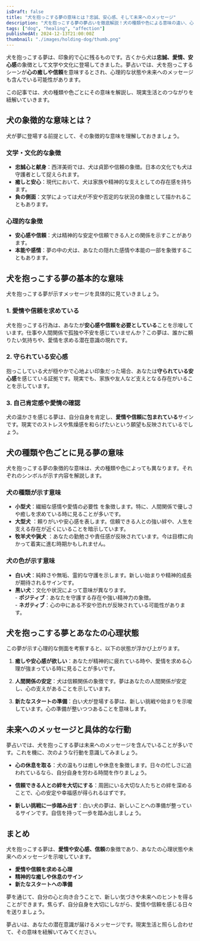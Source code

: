 ```yaml
---
isDraft: false
title: "犬を抱っこする夢の意味とは？忠誠、安心感、そして未来へのメッセージ"
description: "犬を抱っこする夢の夢占いを徹底解説！犬の種類や色による意味の違い、心理状態や未来へのメッセージも詳しくご紹介します。"
tags: ["dog", "healing", "affection"]
publishedAt: 2024-12-13T21:00:00Z
thumbnail: "./images/holding-dog/thumb.png"
---
```


犬を抱っこする夢は、印象的で心に残るものです。古くから犬は<strong>忠誠、愛情、安心感</strong>の象徴として文学や文化に登場してきました。夢占いでは、犬を抱っこするシーンが<strong>心の癒しや信頼</strong>を意味するとされ、心理的な状態や未来へのメッセージも含んでいる可能性があります。

この記事では、犬の種類や色ごとにその意味を解説し、現実生活とのつながりを紐解いていきます。

<TableOfContents />

<AdUnit />

## 犬の象徴的な意味とは？

犬が夢に登場する前提として、その象徴的な意味を理解しておきましょう。

### 文学・文化的な象徴

- **忠誠心と献身**：西洋美術では、犬は貞節や信頼の象徴。日本の文化でも犬は守護者として捉えられます。
- **癒しと安心**：現代において、犬は家族や精神的な支えとしての存在感を持ちます。
- **負の側面**：文学によっては犬が不安や否定的な状況の象徴として描かれることもあります。

### 心理的な象徴

- <strong>安心感や信頼</strong>：犬は精神的な安定や信頼できる人との関係を示すことがあります。
- <strong>本能や感情</strong>：夢の中の犬は、あなたの隠れた感情や本能の一部を象徴することもあります。

<AdUnit />

## 犬を抱っこする夢の基本的な意味

犬を抱っこする夢が示すメッセージを具体的に見ていきましょう。

### 1. <strong>愛情や信頼を求めている</strong>

犬を抱っこする行為は、あなたが<strong>安心感や信頼を必要としている</strong>ことを示唆しています。仕事や人間関係で孤独や不安を感じていませんか？この夢は、誰かに頼りたい気持ちや、愛情を求める潜在意識の現れです。

### 2. <strong>守られている安心感</strong>

抱っこしている犬が穏やかで心地よい印象だった場合、あなたは<strong>守られている安心感</strong>を感じている証拠です。現実でも、家族や友人など支えとなる存在がいることを示しています。

### 3. <strong>自己肯定感や愛情の確認</strong>

犬の温かさを感じる夢は、自分自身を肯定し、<strong>愛情や信頼に包まれている</strong>サインです。現実でのストレスや焦燥感を和らげたいという願望も反映されているでしょう。

<AdUnit />

## 犬の種類や色ごとに見る夢の意味

犬を抱っこする夢の象徴的な意味は、犬の種類や色によっても異なります。それぞれのシンボルが示す内容を解説します。

### 犬の種類が示す意味

- <strong>小型犬</strong>：繊細な感情や愛情の必要性
  を象徴します。特に、人間関係で優しさや癒しを求めている時に見ることが多いです。
- <strong>大型犬</strong>
  ：頼りがいや安心感を表します。信頼できる人との強い絆や、人生を支える存在が近くにいることを暗示しています。
- <strong>牧羊犬や猟犬</strong>
  ：あなたの勤勉さや責任感が反映されています。今は目標に向かって着実に進む時期かもしれません。

### 犬の色が示す意味

- <strong>白い犬</strong>：純粋さや無垢、霊的な守護を示します。新しい始まりや精神的成長が期待されるサインです。
- <strong>黒い犬</strong>：文化や状況によって意味が異なります。
  <br /> - <strong>ポジティブ</strong>：あなたを守護する存在や強い精神力の象徴。
  <br />- <strong>ネガティブ</strong>：心の中にある不安や恐れが反映されている可能性があります。

<AdUnit />

## 犬を抱っこする夢とあなたの心理状態

この夢が示す心理的な側面を考察すると、以下の状態が浮かび上がります。

1. **癒しや安心感が欲しい**：あなたが精神的に疲れている時や、愛情を求める心理が強まっている時に見ることが多いです。

2. **人間関係の安定**：犬は信頼関係の象徴です。夢はあなたの人間関係が安定し、心の支えがあることを示しています。

3. **新たなスタートの準備**：白い犬が登場する夢は、新しい挑戦や始まりを示唆しています。心の準備が整いつつあることを意味します。

<AdUnit />

## 未来へのメッセージと具体的な行動

夢占いでは、犬を抱っこする夢は未来へのメッセージを含んでいることが多いです。これを機に、次のような行動を意識してみましょう。

- **心の休息を取る**：犬の温もりは癒しや休息を象徴します。日々の忙しさに追われているなら、自分自身を労わる時間を作りましょう。

- **信頼できる人との絆を大切にする**：周囲にいる大切な人たちとの絆を深めることで、心の安定や幸福感が得られるはずです。

- **新しい挑戦に一歩踏み出す**：白い犬の夢は、新しいことへの準備が整っているサインです。自信を持って一歩を踏み出しましょう。

<AdUnit />

## まとめ

犬を抱っこする夢は、<strong>愛情や安心感、信頼</strong>の象徴であり、あなたの心理状態や未来へのメッセージを示唆しています。

- <strong>愛情や信頼を求める心理</strong>
- <strong>精神的な癒しや休息のサイン</strong>
- <strong>新たなスタートへの準備</strong>

夢を通じて、自分の心と向き合うことで、新しい気づきや未来へのヒントを得ることができます。焦らず、自分自身を大切にしながら、愛情や信頼を感じる日々を送りましょう。

夢占いは、あなたの潜在意識が届けるメッセージです。現実生活と照らし合わせて、その意味を紐解いてみてください。
